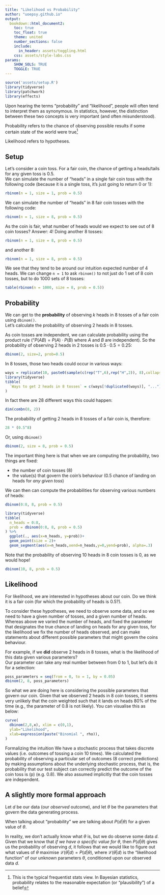 ```yaml
---
title: "Likelihood vs Probability"
author: "uoepsy.github.io"
output: 
  bookdown::html_document2:
    toc: true
    toc_float: true
    theme: united
    number_sections: false
    include:
      in_header: assets/toggling.html
    css: assets/style-labs.css
params: 
    SHOW_SOLS: TRUE
    TOGGLE: TRUE
---
```


```r
source('assets/setup.R')
library(tidyverse)
library(patchwork)
library(effects)
```


Upon hearing the terms "probability" and "likelihood", people will often tend to interpret them as synonymous. In statistics, however, the distinction between these two concepts is very important (and often misunderstood).  

:::statbox
Probability refers to the chance of observing possible results if some certain state of the world were true^[This is the typical frequentist stats view. In Bayesian statistics, probability relates to the reasonable expectation (or "plausibility") of a belief]

Likelihood refers to hypotheses.  

:::


## Setup

Let's consider a coin toss. For a fair coin, the chance of getting a heads/tails for any given toss is 0.5.  
We can simulate the number of "heads" in a single fair coin toss with the following code (because it is a single toss, it's just going to return 0 or 1):
```r
rbinom(n = 1, size = 1, prob = 0.5)
```
We can simulate the number of "heads" in 8 fair coin tosses with the following code: 
```r
rbinom(n = 1, size = 8, prob = 0.5)
```
As the coin is fair, what number of heads would we expect to see out of 8 coin tosses? Answer: 4! 
Doing another 8 tosses:
```r
rbinom(n = 1, size = 8, prob = 0.5)
```
and another 8:
```r
rbinom(n = 1, size = 8, prob = 0.5)
```
We see that they tend to be around our intuition expected number of 4 heads. We can change `n = 1` to ask `rbinom()` to not just do 1 set of 8 coin tosses, but to do 1000 sets of 8 tosses:
```r
table(rbinom(n = 1000, size = 8, prob = 0.5))
```

## Probability

We can get to the __probability__ of observing $k$ heads in 8 tosses of a fair coin using `dbinom()`.  
Let's calculate the probability of observing 2 heads in 8 tosses. 

As coin tosses are independent, we can calculate probability using the product rule ("$P(AB) = P(A)\cdot P(B)$ where $A$ and $B$ are independent). So the probability of observing 2 heads in 2 tosses is $0.5 \cdot 0.5 = 0.25$:
```r
dbinom(2, size=2, prob=0.5)
```
In 8 tosses, those two heads could occur in various ways:
```r
ways = replicate(10, paste0(sample(c(rep("T",6),rep("H",2)), 8),collapse=""))
library(tidyverse)
tibble(
  `Ways to get 2 heads in 8 tosses` = c(ways[!duplicated(ways)], "...")
)
```
In fact there are 28 different ways this could happen:
```r
dim(combn(8, 2))
```
The probability of getting 2 heads in 8 tosses of a fair coin is, therefore:
```r
28 * (0.5^8)
```
Or, using `dbinom()`
```r
dbinom(2, size = 8, prob = 0.5)
```

:::imp
The important thing here is that when we are computing the probability, two things are fixed: 

 - the number of coin tosses (8)
 - the value(s) that govern the coin's behaviour (0.5 chance of landing on heads for _any given toss_)
 
We can then can compute the probabilities for observing various numbers of heads:
```r
dbinom(0:8, 8, prob = 0.5)
```

```r
library(tidyverse)
tibble(
  n_heads = 0:8,
  prob = dbinom(0:8, 8, prob = 0.5)
) %>%
  ggplot(., aes(x=n_heads, y=prob))+
  geom_point(size = 2)+
  geom_segment(aes(x=n_heads,xend=n_heads,y=0,yend=prob), alpha=.3)
```
Note that the probability of observing 10 heads in 8 coin tosses is 0, as we would hope! 
```r
dbinom(10, 8, prob = 0.5)
```
:::

## Likelihood 

For likelihood, we are interested in hypotheses about our coin. Do we think it is a fair coin (for which the probability of heads is 0.5?).  

To consider these hypotheses, we need to observe some data, and so we need to have a given number of tosses, and a given number of heads. Whereas above we varied the number of heads, and fixed the parameter that designates the true chance of landing on heads for any given toss, for the likelihood we fix the number of heads observed, and can make statements about different possible parameters that might govern the coins behaviour. 

For example, if we __did__ observe 2 heads in 8 tosses, what is the likelihood of this data given various parameters?  
Our parameter can take any real number between from 0 to 1, but let's do it for a selection:
```r
poss_parameters = seq(from = 0, to = 1, by = 0.05)
dbinom(2, 8, poss_parameters)
```

So what we are doing here is considering the possible parameters that govern our coin. Given that we observed 2 heads in 8 coin tosses, it seems very unlikely that the coin weighted such that it lands on heads 80% of the time (e.g., the parameter of 0.8 is not likely). You can visualise this as below: 

```r
curve(
  dbinom(2,8,x), xlim = c(0,1),
  ylab="Likelihood",
  xlab=expression(paste("Binomial ", rho)),
)
```


Formalizing the intuition
We have a stochastic process that takes discrete values (i.e. outcomes of tossing a coin 10 times). We calculated the probability of observing a particular set of outcomes (8 correct predictions) by making assumptions about the underlying stochastic process, that is, the probability that our test subject can correctly predict the outcome of the coin toss is \(p\) (e.g. 0.8). We also assumed implicitly that the coin tosses are independent.

## A slightly more formal approach

Let $d$ be our data (our _observed_ outcome), and let $\theta$ be the parameters that govern the data generating process. 

When talking about "probability" we are talking about $P(d | \theta)$ for a given value of $\theta$. 

In reality, we don't actually know what $\theta$ is, but we do observe some data $d$. 
Given that we know that _if we have a specific value for $\theta$_, then $P(d | \theta)$ gives us the probability of observing $d$, it follows that we would like to figure out what values of $\theta$ maximise $\mathcal{L}(\theta \vert d) = P(d \vert \theta)$, where $\mathcal{L}(\theta \vert d)$ is the "likelihood function" of our unknown parameters $\theta$, conditioned upon our observed data $d$.

